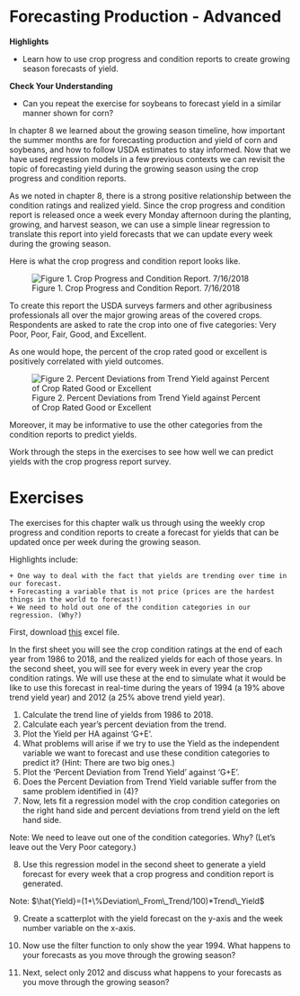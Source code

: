 # Forecasting Production - Advanced

**Highlights**

  + Learn how to use crop progress and condition reports to create growing season forecasts of yield. 
 
  
**Check Your Understanding**

  + Can you repeat the exercise for soybeans to forecast yield in a similar manner shown for corn?
  
In chapter 8 we learned about the growing season timeline, how important the summer months are for forecasting production and yield of corn and soybeans, and how to follow USDA estimates to stay informed. Now that we have used regression models in a few previous contexts we can revisit the topic of forecasting yield during the growing season using the crop progress and condition reports. 

As we noted in chapter 8, there is a strong positive relationship between the condition ratings and realized yield. Since the crop progress and condition report is released once a week every Monday afternoon during the planting, growing, and harvest season, we can use a simple linear regression to translate this report into yield forecasts that we can update every week during the growing season. 

Here is what the crop progress and condition report looks like. 

![Figure 1. Crop Progress and Condition Report. 7/16/2018](images\cropprogress.png)


To create this report the USDA surveys farmers and other agribusiness professionals all over the major growing areas of the covered crops. Respondents are asked to rate the crop into one of five categories: Very Poor, Poor, Fair, Good, and Excellent. 

As one would hope, the percent of the crop rated good or excellent is positively correlated with yield outcomes. 

![Figure 2. Percent Deviations from Trend Yield against Percent of Crop Rated Good or Excellent](images\Excel-files\yied-forecast-advanced_files\image001.png)

Moreover, it may be informative to use the other categories from the condition reports to predict yields. 

Work through the steps in the exercises to see how well we can predict yields with the crop progress report survey. 


# Exercises 

The exercises for this chapter walk us through using the weekly crop progress and condition reports to create a forecast for yields that can be updated once per week during the growing season. 

Highlights include:

    + One way to deal with the fact that yields are trending over time in our forecast.
    + Forecasting a variable that is not price (prices are the hardest things in the world to forecast!)
    + We need to hold out one of the condition categories in our regression. (Why?)
    
    
First, download [this](Excel-files\yied-forecast-advanced.xlsx) excel file. 

In the first sheet you will see the crop condition ratings at the end of each year from 1986 to 2018, and the realized yields for each of those years. In the second sheet, you will see for every week in every year the crop condition ratings. We will use these at the end to simulate what it would be like to use this forecast in real-time during the years of 1994 (a 19% above trend yield year) and 2012 (a 25% above trend yield year).

1. Calculate the trend line of yields from 1986 to 2018. 
2. Calculate each year's percent deviation from the trend. 
3. Plot the Yield per HA against 'G+E'. 
4. What problems will arise if we try to use the Yield as the independent variable we want to forecast and use these condition categories to predict it? (Hint: There are two big ones.)
5. Plot the 'Percent Deviation from Trend Yield' against 'G+E'. 
6. Does the Percent Deviation from Trend Yield variable suffer from the same problem identified in (4)?
7. Now, lets fit a regression model with the crop condition categories on the right hand side and percent deviations from trend yield on the left hand side. 

Note: We need to leave out one of the condition categories. Why? (Let's leave out the Very Poor category.)

8. Use this regression model in the second sheet to generate a yield forecast for every week that a crop progress and condition report is generated. 

Note: $\hat{Yield}=(1+\%Deviation\_From\_Trend/100)*Trend\_Yield$

9. Create a scatterplot with the yield forecast on the y-axis and the week number variable on the x-axis. 

10. Now use the filter function to only show the year 1994. What happens to your forecasts as you move through the growing season?

11. Next, select only 2012  and discuss what happens to your forecasts as you move through the growing season?









